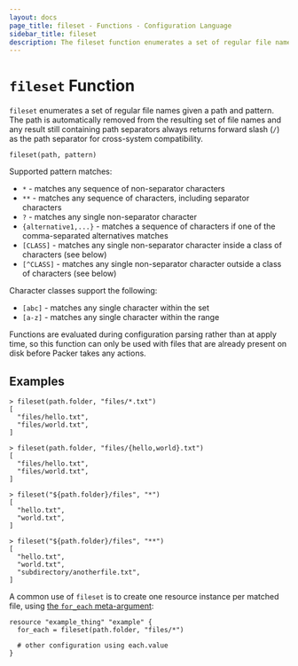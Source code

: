 ```yaml
---
layout: docs
page_title: fileset - Functions - Configuration Language
sidebar_title: fileset
description: The fileset function enumerates a set of regular file names given a pattern.
---
```


# `fileset` Function

`fileset` enumerates a set of regular file names given a path and pattern.
The path is automatically removed from the resulting set of file names and any
result still containing path separators always returns forward slash (`/`) as
the path separator for cross-system compatibility.

```hcl
fileset(path, pattern)
```

Supported pattern matches:

- `*` - matches any sequence of non-separator characters
- `**` - matches any sequence of characters, including separator characters
- `?` - matches any single non-separator character
- `{alternative1,...}` - matches a sequence of characters if one of the comma-separated alternatives matches
- `[CLASS]` - matches any single non-separator character inside a class of characters (see below)
- `[^CLASS]` - matches any single non-separator character outside a class of characters (see below)

Character classes support the following:

- `[abc]` - matches any single character within the set
- `[a-z]` - matches any single character within the range

Functions are evaluated during configuration parsing rather than at apply time,
so this function can only be used with files that are already present on disk
before Packer takes any actions.

## Examples

```shell-session
> fileset(path.folder, "files/*.txt")
[
  "files/hello.txt",
  "files/world.txt",
]

> fileset(path.folder, "files/{hello,world}.txt")
[
  "files/hello.txt",
  "files/world.txt",
]

> fileset("${path.folder}/files", "*")
[
  "hello.txt",
  "world.txt",
]

> fileset("${path.folder}/files", "**")
[
  "hello.txt",
  "world.txt",
  "subdirectory/anotherfile.txt",
]
```

A common use of `fileset` is to create one resource instance per matched file, using
[the `for_each` meta-argument](https://www.terraform.io/docs/configuration/resources.html#for_each-multiple-resource-instances-defined-by-a-map-or-set-of-strings):

```hcl
resource "example_thing" "example" {
  for_each = fileset(path.folder, "files/*")

  # other configuration using each.value
}
```

